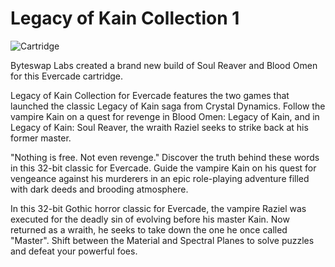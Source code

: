 # Legacy of Kain Collection 1

![Cartridge](../images/games/lok1.png)

Byteswap Labs created a brand new build of Soul Reaver and Blood Omen for this Evercade cartridge.

Legacy of Kain Collection for Evercade features the two games that launched the classic Legacy of Kain saga from Crystal Dynamics. Follow the vampire Kain on a quest for revenge in Blood Omen: Legacy of Kain, and in Legacy of Kain: Soul Reaver, the wraith Raziel seeks to strike back at his former master.

"Nothing is free. Not even revenge." Discover the truth behind these words in this 32-bit classic for Evercade. Guide the vampire Kain on his quest for vengeance against his murderers in an epic role-playing adventure filled with dark deeds and brooding atmosphere.

In this 32-bit Gothic horror classic for Evercade, the vampire Raziel was executed for the deadly sin of evolving before his master Kain. Now returned as a wraith, he seeks to take down the one he once called "Master". Shift between the Material and Spectral Planes to solve puzzles and defeat your powerful foes.
